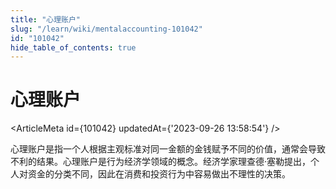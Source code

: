 ```yaml
---
title: "心理账户"
slug: "/learn/wiki/mentalaccounting-101042"
id: "101042"
hide_table_of_contents: true
---
```



# 心理账户

<ArticleMeta id={101042} updatedAt={'2023-09-26 13:58:54'} />
<div className='border-solid border-b border-t-0 my-4 border-[var(--ifm-color-gray-300)]' />

心理账户是指一个人根据主观标准对同一金额的金钱赋予不同的价值，通常会导致不利的结果。心理账户是行为经济学领域的概念。经济学家理查德·塞勒提出，个人对资金的分类不同，因此在消费和投资行为中容易做出不理性的决策。
